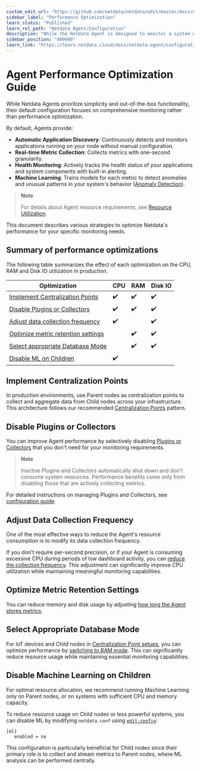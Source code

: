 ```yaml
---
custom_edit_url: "https://github.com/netdata/netdata/edit/master/docs/netdata-agent/configuration/optimize-the-netdata-agents-performance.md"
sidebar_label: "Performance Optimization"
learn_status: "Published"
learn_rel_path: "Netdata Agent/Configuration"
description: "While the Netdata Agent is designed to monitor a system with only 1% CPU, you can optimize its performance for low-resource systems."
sidebar_position: "409000"
learn_link: "https://learn.netdata.cloud/docs/netdata-agent/configuration/performance-optimization"
---
```


# Agent Performance Optimization Guide

While Netdata Agents prioritize simplicity and out-of-the-box functionality, their default configuration focuses on comprehensive monitoring rather than performance optimization.

By default, Agents provide:

- **Automatic Application Discovery**: Continuously detects and monitors applications running on your node without manual configuration.
- **Real-time Metric Collection**: Collects metrics with one-second granularity.
- **Health Monitoring**: Actively tracks the health status of your applications and system components with built-in alerting.
- **Machine Learning**: Trains models for each metric to detect anomalies and unusual patterns in your system's behavior ([Anomaly Detection](/docs/ai-and-machine-learning/ml-models-and-anomaly-detection)).

> **Note**
>
> For details about Agent resource requirements, see [Resource Utilization](/docs/netdata-agent/resource-utilization).

This document describes various strategies to optimize Netdata's performance for your specific monitoring needs.

## Summary of performance optimizations

The following table summarizes the effect of each optimization on the CPU, RAM and Disk IO utilization in production.

| Optimization                                                              | CPU                | RAM                | Disk IO            |
|---------------------------------------------------------------------------|--------------------|--------------------|--------------------|
| [Implement Centralization Points](#implement-centralization-points)       | :heavy_check_mark: | :heavy_check_mark: | :heavy_check_mark: |
| [Disable Plugins or Collectors](#disable-plugins-or-collectors)           | :heavy_check_mark: | :heavy_check_mark: | :heavy_check_mark: |
| [Adjust data collection frequency](#adjust-data-collection-frequency)     | :heavy_check_mark: |                    | :heavy_check_mark: |
| [Optimize metric retention settings](#optimize-metric-retention-settings) |                    | :heavy_check_mark: | :heavy_check_mark: |
| [Select appropriate Database Mode](#select-appropriate-database-mode)     |                    | :heavy_check_mark: | :heavy_check_mark: |
| [Disable ML on Children](#disable-machine-learning-on-children)           | :heavy_check_mark: |                    |                    |

## Implement Centralization Points

In production environments, use Parent nodes as centralization points to collect and aggregate data from Child nodes across your infrastructure. This architecture follows our recommended [Centralization Points](/docs/observability-centralization-points) pattern.

## Disable Plugins or Collectors

You can improve Agent performance by selectively disabling [Plugins or Collectors](/docs/collecting-metrics) that you don't need for your monitoring requirements.

> **Note**
>
> Inactive Plugins and Collectors automatically shut down and don't consume system resources. Performance benefits come only from disabling those that are actively collecting metrics.

For detailed instructions on managing Plugins and Collectors, see [configuration guide](/docs/collecting-metrics/collectors-configuration).

## Adjust Data Collection Frequency

One of the most effective ways to reduce the Agent's resource consumption is to modify its data collection frequency.

If you don't require per-second precision, or if your Agent is consuming excessive CPU during periods of low dashboard activity, you can [reduce the collection frequency](/docs/collecting-metrics/collectors-configuration).
This adjustment can significantly improve CPU utilization while maintaining meaningful monitoring capabilities.

## Optimize Metric Retention Settings

You can reduce memory and disk usage by adjusting [how long the Agent stores metrics](/docs/netdata-agent/configuration/database).

## Select Appropriate Database Mode

For IoT devices and Child nodes in [Centralization Point setups](/docs/observability-centralization-points), you can optimize performance by [switching to RAM mode](/docs/netdata-agent/configuration/database). This can significantly reduce resource usage while maintaining essential monitoring capabilities.

## Disable Machine Learning on Children

For optimal resource allocation, we recommend running Machine Learning only on Parent nodes, or on systems with sufficient CPU and memory capacity.

To reduce resource usage on Child nodes or less powerful systems, you can disable ML by modifying `netdata.conf` using [`edit-config`](/docs/netdata-agent/configuration#edit-a-configuration-file-using-edit-config):

```text
[ml]
   enabled = no
```

This configuration is particularly beneficial for Child nodes since their primary role is to collect and stream metrics to Parent nodes, where ML analysis can be performed centrally.
